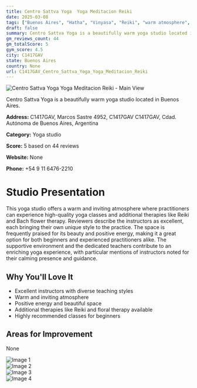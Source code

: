 ```yaml
---
title: Centro Sattva Yoga  Yoga Meditacion Reiki
date: 2025-03-08
tags: ["Buenos Aires", "Hatha", "Vinyasa", "Reiki", "warm atmosphere", "beautiful space", "C1417GAV"]  
draft: false
summary: Centro Sattva Yoga is a beautifully warm yoga studio located in Buenos Aires.
gm_reviews_count: 44
gm_totalScore: 5
gym_score: 4.5
city: C1417GAV
state: Buenos Aires
country: None
url: C1417GAV_Centro_Sattva_Yoga_Yoga_Meditacion_Reiki
---
```


<div className="aspect-[16/9] relative my-8">
  <img 
    src="https://lh5.googleusercontent.com/p/AF1QipNvyZV3K0a1dmkmsqlbDPiXlJgONNgjt-imOibi=w1920-h1080-k-no"
    alt="Centro Sattva Yoga  Yoga Meditacion Reiki - Main View"
    className="object-cover absolute inset-0 w-full h-full rounded-lg"
  />
</div>

Centro Sattva Yoga is a beautifully warm yoga studio located in Buenos Aires.

**Address:** C1417GAV, Marcos Sastre 4952, C1417GAV C1417GAV, Cdad. Autónoma de Buenos Aires, Argentina

**Category:** Yoga studio

**Score:** 5 based on 44 reviews

**Website:** None

**Phone:** +54 9 11 6476-2210

# Studio Presentation

This yoga studio offers a warm and inviting atmosphere where practitioners can experience high-quality yoga classes and additional therapies like Reiki and Bach flower therapy. Reviewers describe the instructors as excellent, each bringing their own unique style to the practice. The space is frequently praised for its beauty and positive energy, making it a great option for both beginners and experienced practitioners alike. The supportive environment and the dedicated teachers contribute to an enriching yoga experience, with particular mentions of instructors noted for their calming presence and guidance.

## Why You'll Love It

- Excellent instructors with diverse teaching styles
- Warm and inviting atmosphere
- Positive energy and beautiful space
- Additional therapies like Reiki and floral therapy available
- Highly recommended classes for beginners

## Areas for Improvement

None

<div className="grid grid-cols-1 xl:grid-cols-2 gap-4 my-8">
<div className="aspect-[4/3] relative"><img src="https://lh5.googleusercontent.com/p/AF1QipPsSTQPiXHTsV9yoKGO6DMJsxx1LHVSTdibfXCW=w1920-h1080-k-no" alt="Image 1" className="object-cover absolute inset-0 w-full h-full rounded-lg" /></div>
<div className="aspect-[4/3] relative"><img src="https://lh5.googleusercontent.com/p/AF1QipOBVOzf0S_KWmqoPbtshW-clmTynYn9vy6LPKWL=w1920-h1080-k-no" alt="Image 2" className="object-cover absolute inset-0 w-full h-full rounded-lg" /></div>
<div className="aspect-[4/3] relative"><img src="https://lh5.googleusercontent.com/p/AF1QipNvAxlXFPi6idk2UA42Yu-RKB27B-2CtcIpq77G=w1920-h1080-k-no" alt="Image 3" className="object-cover absolute inset-0 w-full h-full rounded-lg" /></div>
<div className="aspect-[4/3] relative"><img src="https://lh5.googleusercontent.com/p/AF1QipPaJFd6BsOkCS0LVByt7syznPIuIEc9SACBC3ML=w1920-h1080-k-no" alt="Image 4" className="object-cover absolute inset-0 w-full h-full rounded-lg" /></div>
</div>